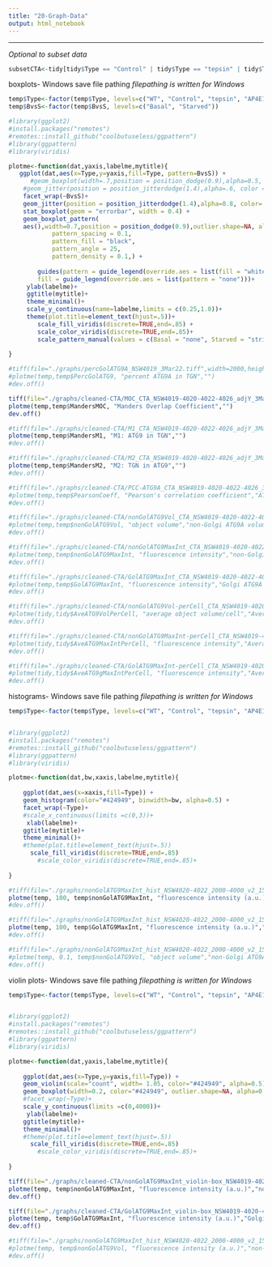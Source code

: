 ```yaml
---
title: "20-Graph-Data"
output: html_notebook
---
```


---
*Optional to subset data*
```r
subsetCTA<-tidy[tidy$Type == "Control" | tidy$Type == "tepsin" | tidy$Type == "AP4E1",]

```


boxplots- Windows save file pathing
*filepathing is written for Windows*
```r
temp$Type<-factor(temp$Type, levels=c("WT", "Control", "tepsin", "AP4E1"))
temp$BvsS<-factor(temp$BvsS, levels=c("Basal", "Starved"))

#library(ggplot2)
#install.packages("remotes")
#remotes::install_github("coolbutuseless/ggpattern")
#library(ggpattern)
#library(viridis)

plotme<-function(dat,yaxis,labelme,mytitle){
   ggplot(dat,aes(x=Type,y=yaxis,fill=Type, pattern=BvsS)) + 
      #geom_boxplot(width=.7,position = position_dodge(0.9),alpha=0.5, outlier.shape = 20, outlier.size = -1) +
    #geom_jitter(position = position_jitterdodge(1.4),alpha=.6, color = "grey") +
    facet_wrap(~BvsS)+
    geom_jitter(position = position_jitterdodge(1.4),alpha=0.8, color= "dark grey") +
    stat_boxplot(geom = "errorbar", width = 0.4) +
    geom_boxplot_pattern(
    aes(),width=0.7,position = position_dodge(0.9),outlier.shape=NA, alpha=0.5,
            pattern_spacing = 0.1,
            pattern_fill = "black",
            pattern_angle = 25,
            pattern_density = 0.1,) + 
    
        guides(pattern = guide_legend(override.aes = list(fill = "white")),
        fill = guide_legend(override.aes = list(pattern = "none")))+
     ylab(labelme)+
     ggtitle(mytitle)+
     theme_minimal()+
     scale_y_continuous(name=labelme,limits = c(0.25,1.0))+
     theme(plot.title=element_text(hjust=.5))+
        scale_fill_viridis(discrete=TRUE,end=.85) +
        scale_color_viridis(discrete=TRUE,end=.85)+
        scale_pattern_manual(values = c(Basal = "none", Starved = "stripe"))
  
}

#tiff(file="./graphs/percGolATG9A_NSW4019_3Mar22.tiff",width=2000,height=3000,res=600)
#plotme(temp,temp$PercGolATG9, "percent ATG9A in TGN","")
#dev.off()

tiff(file="./graphs/cleaned-CTA/MOC_CTA_NSW4019-4020-4022-4026_adjY_3Mar22.tiff",width=1800,height=2500,res=600)
plotme(temp,temp$MandersMOC, "Manders Overlap Coefficient","")
dev.off()

#tiff(file="./graphs/cleaned-CTA/M1_CTA_NSW4019-4020-4022-4026_adjY_3Mar22.tiff",width=1800,height=2500,res=600)
plotme(temp,temp$MandersM1, "M1: ATG9 in TGN","")
#dev.off()

#tiff(file="./graphs/cleaned-CTA/M2_CTA_NSW4019-4020-4022-4026_adjY_3Mar22.tiff",width=1800,height=2500,res=600)
plotme(temp,temp$MandersM2, "M2: TGN in ATG9","")
#dev.off()

#tiff(file="./graphs/cleaned-CTA/PCC-ATG9A_CTA_NSW4019-4020-4022-4026_3Mar22.tiff",width=2000,height=3000,res=600)
#plotme(temp,temp$PearsonCoeff, "Pearson's correlation coefficient","ATG9A co-localization with TGN")
#dev.off()

#tiff(file="./graphs/cleaned-CTA/nonGolATG9Vol_CTA_NSW4019-4020-4022-4026_3Mar22.tiff",width=1800,height=2500,res=600)
#plotme(temp,temp$nonGolATG9Vol, "object volume","non-Golgi ATG9A volume")
#dev.off()

#tiff(file="./graphs/cleaned-CTA/nonGolATG9MaxInt_CTA_NSW4019-4020-4022-4026_3Mar22.tiff",width=2000,height=3000,res=600)
#plotme(temp,temp$nonGolATG9MaxInt, "fluorescence intensity","non-Golgi ATG9A Max Intensity")
#dev.off()

#tiff(file="./graphs/cleaned-CTA/GolATG9MaxInt_CTA_NSW4019-4020-4022-4026_3Mar22.tiff",width=2000,height=3000,res=600)
#plotme(temp,temp$GolATG9MaxInt, "fluorescence intensity","Golgi ATG9A Max Intensity")
#dev.off()

#tiff(file="./graphs/cleaned-CTA/nonGolATG9Vol-perCell_CTA_NSW4019-4020-4022-4026_3Mar22.tiff",width=1800,height=2500,res=600)
#plotme(tidy,tidy$AveATG9VolPerCell, "average object volume/cell","Average non-Golgi ATG9A volume/cell")
#dev.off()

#tiff(file="./graphs/cleaned-CTA/nonGolATG9MaxInt-perCell_CTA_NSW4019-4020-4022-4026_3Mar22.tiff",width=2000,height=3000,res=600)
#plotme(tidy,tidy$AveATG9MaxIntPerCell, "fluorescence intensity","Average non-Golgi ATG9A Max Intensity/cell")
#dev.off()

#tiff(file="./graphs/cleaned-CTA/GolATG9MaxInt-perCell_CTA_NSW4019-4020-4022-4026_3Mar22.tiff",width=2000,height=3000,res=600)
#plotme(tidy,tidy$AveATG9gMaxIntPerCell, "fluorescence intensity","Average Golgi ATG9A Max Intensity/cell")
#dev.off()

```

histograms- Windows save file pathing
*filepathing is written for Windows*
```r
temp$Type<-factor(temp$Type, levels=c("WT", "Control", "tepsin", "AP4E1"))


#library(ggplot2)
#install.packages("remotes")
#remotes::install_github("coolbutuseless/ggpattern")
#library(ggpattern)
#library(viridis)

plotme<-function(dat,bw,xaxis,labelme,mytitle){
  
    ggplot(dat,aes(x=xaxis,fill=Type)) +
    geom_histogram(color="#424949", binwidth=bw, alpha=0.5) +
    facet_wrap(~Type)+
    #scale_x_continuous(limits =c(0,3))+
     xlab(labelme)+
    ggtitle(mytitle)+
    theme_minimal()+
    #theme(plot.title=element_text(hjust=.5))
      scale_fill_viridis(discrete=TRUE,end=.85)
        #scale_color_viridis(discrete=TRUE,end=.85)+
        
}

#tiff(file="./graphs/nonGolATG9MaxInt_hist_NSW4020-4022_2000-4000_v2_15Feb22.tiff",width=3000,height=3000,res=600)
plotme(temp, 100, temp$nonGolATG9MaxInt, "fluorescence intensity (a.u.)","non-Golgi ATG9A Max Intensity")
#dev.off()

#tiff(file="./graphs/nonGolATG9MaxInt_hist_NSW4020-4022_2000-4000_v2_15Feb22.tiff",width=3000,height=3000,res=600)
plotme(temp, 100, temp$GolATG9MaxInt, "fluorescence intensity (a.u.)","Golgi ATG9A Max Intensity")
#dev.off()

#tiff(file="./graphs/nonGolATG9MaxInt_hist_NSW4020-4022_2000-4000_v2_15Feb22.tiff",width=3000,height=3000,res=600)
#plotme(temp, 0.1, temp$nonGolATG9Vol, "object volume","non-Golgi ATG9A volume")
#dev.off()
```


violin plots- Windows save file pathing
*filepathing is written for Windows*
```r
temp$Type<-factor(temp$Type, levels=c("WT", "Control", "tepsin", "AP4E1"))


#library(ggplot2)
#install.packages("remotes")
#remotes::install_github("coolbutuseless/ggpattern")
#library(ggpattern)
#library(viridis)

plotme<-function(dat,yaxis,labelme,mytitle){
  
    ggplot(dat,aes(x=Type,y=yaxis,fill=Type)) +
    geom_violin(scale="count", width= 1.05, color="#424949", alpha=0.5) +
    geom_boxplot(width=0.2, color="#424949", outlier.shape=NA, alpha=0.2) +
    #facet_wrap(~Type)+
    scale_y_continuous(limits =c(0,4000))+
     ylab(labelme)+
    ggtitle(mytitle)+
    theme_minimal()+
    #theme(plot.title=element_text(hjust=.5))
      scale_fill_viridis(discrete=TRUE,end=.85)
        #scale_color_viridis(discrete=TRUE,end=.85)+
        
}

tiff(file="./graphs/cleaned-CTA/nonGolATG9MaxInt_violin-box_NSW4019-4020-4022-4026_3Mar22.tiff",width=3000,height=2500,res=600)
plotme(temp, temp$nonGolATG9MaxInt, "fluorescence intensity (a.u.)","non-Golgi ATG9A Max Intensity")
dev.off()

tiff(file="./graphs/cleaned-CTA/GolATG9MaxInt_violin-box_NSW4019-4020-4022-4026_3Mar22.tiff",width=3000,height=2500,res=600)
plotme(temp, temp$GolATG9MaxInt, "fluorescence intensity (a.u.)","Golgi ATG9A Max Intensity")
dev.off()

#tiff(file="./graphs/nonGolATG9MaxInt_hist_NSW4020-4022_2000-4000_v2_15Feb22.tiff",width=3000,height=3000,res=600)
#plotme(temp, temp$nonGolATG9Vol, "fluorescence intensity (a.u.)","non-Golgi ATG9A volume")
#dev.off()

```


